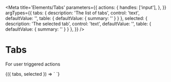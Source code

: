 
<Meta
  title='Elements/Tabs'
  parameters={{
    actions: {
      handles: ['input'],
    },
  }}
  argTypes={{
    tabs: {
      description: 'The list of tabs',
      control: 'text',
      defaultValue: '',
      table: { defaultValue: { summary: '' } }
    },
    selected: {
      description: 'The selected tab',
      control: 'text',
      defaultValue: '',
      table: { defaultValue: { summary: '' } }
    },
  }}
/>

# Tabs

For user triggered actions

<Canvas>
  <Story
    name='Tabs'
    args={{
      tabs: 'Tab 1, Tab 2, Tab 3',
      selected: 'Tab 1'
    }}
  >
    {({ tabs, selected }) => `
      <v-tabs
        tabs="${tabs}"
        selected="${selected}"
      />
    `}
  </Story>
</Canvas>

